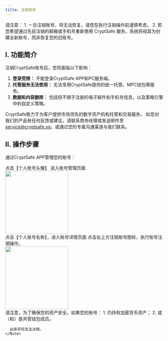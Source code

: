 ```yaml
---
title: 注销账号
---
```

<Note>
请注意：
1. 一旦注销账号，将无法恢复。请您在执行注销操作前谨慎考虑。
2. 若您希望通过先前注销的邮箱或手机号重新使用 CryptSafe 服务，系统将视其为创建全新账号，而非恢复您的旧账号。
</Note>

## I. 功能简介
 
注销CryptSafe账号后，您将面临以下影响：

1. **登录受限：** 不能登录CryptSafe APP和PC服务端。 
2. **托管服务无法使用：** 无法享用CryptSafe提供的统一托管、MPC钱包等服务。
3. **数据和内容删除：** 包括但不限于注册的电子邮件和手机号信息，以及策略引擎中的自定义策略。


CryptSafe致力于为客户提供市场领先的数字资产机构托管和交易服务。
如您对我们的产品有任何反馈或建议，请联系商务经理或发送邮件至 [service@cryptsafe.sg](mailto:service@cryptsafe.sg)，或通过您的专属沟通渠道与我们联系。


## II. 操作步骤

通过CryptSafe APP管理您的账号：

<Steps>
  <Step title="个人中心">
    点击【个人账号头像】 进入账号管理页面
 <div className="w-full flex items-center justify-center">
    <img src="/images/custody-guide/personalcn.png" width="200"/>
  </div>
  </Step>

  <Step title="账号详情">
    点击【个人账号名称】，进入账号详情页面

  </Step>

  <Step title="注销账号">
    点击右上方注销账号图标，执行账号注销操作。
 <div className="w-full flex items-center justify-center">
    <img src="/images/custody-guide/cancelaccount.png" width="200"/>
  </div>
    <Note>
      请注意，为了确保您的资产安全，如果您的账号：
      1. 仍持有加密货币资产；
      2. 或（和）是共管钱包成员。

      此账号将无法注销。
    </Note>
  </Step>
</Steps>
